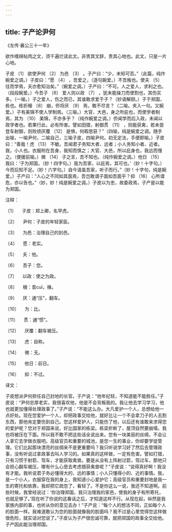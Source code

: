```yaml
---
---
---
```

title: 子产论尹何
---




《左传·襄公三十一年》





欲作缠绵帖肉之文，须千遍烂读此文。非贵其文辞，贵其心地也。此文，只是一片心地。





子皮 〔1〕 欲使尹何 〔2〕 为邑 〔3〕 。子产曰：“少，未知可否。”（此篇，纯作婉爱之调。）子皮曰：“愿 〔4〕 ，吾爱之，（逐句婉爱。）不吾叛也。使夫 〔5〕 往而学焉，夫亦愈知治矣。”（婉爱之调。）子产曰：“不可。人之爱人，求利之也。（段段婉爱。）今吾子 〔6〕 爱人则以政 〔7〕 ，犹未能操刀而使割也，其伤实多。（一喻。）子之爱人，伤之而已，其谁敢求爱于子？（妙语解颐。）子于郑国，栋也。栋折榱 〔8〕 崩，侨将厌 〔9〕 焉，敢不尽言？（二喻。夹入一句。又婉爱。）子有美锦不使人学制焉。（三喻。）大官、大邑，身之所庇也，而使学者制焉，其为 〔10〕 美锦，不亦多乎？（纯作婉爱之调。）侨闻学而后入政，未闻以政学者也。若果行此，必有所害。譬如田猎，射御贯 〔11〕 ，则能获禽，若未尝登车射御，则败绩厌覆 〔12〕 是惧，何暇思获？”（四喻，纯是婉爱之调。随手出喻，一喻尹何，二喻自己，三喻子皮，四喻尹何。初无定法，手便即喻。）子皮曰：“善哉！虎 〔13〕 不敏。吾闻君子务知大者、远者；小人务知小者、近者。我，小人也。衣服附在吾身，我知而慎之；大官、大邑，所以庇身也，我远而慢之。（便援前喻。）微 〔14〕 子之言，吾不知也。（纯作婉爱之调。）他日 〔15〕 我曰：‘子为郑国，（妙！四字句。）我为吾家，以庇焉，其可也。’（妙！十字句。）今而后知不足。（妙！六字句。）自今请虽吾家，听子而行。”（妙！十字句，纯是婉爱。）子产曰：“人心之不同如其面焉，吾岂敢谓子面如吾面乎？抑 〔16〕 心所谓危，亦以告也。”（妙，妙！纯是婉爱之调。）子皮以为忠，故委政焉，子产是以能为郑国。

注释：

〔1〕 　子皮：郑上卿，名罕虎。

〔2〕 　尹何：子皮的年轻家臣。

〔3〕 　为邑：治理自己的封邑。

〔4〕 　愿：老实。

〔5〕 　夫：他。

〔6〕 　吾子：您。

〔7〕 　以政：使之为政。

〔8〕 　榱：音cuī，椽。

〔9〕 　厌：通“压”，翻车。

〔10〕 　为：比。

〔11〕 　贯：通“惯”。

〔12〕 　厌覆：翻车被压。

〔13〕 　虎：自称。

〔14〕 　微：无。

〔15〕 　他日：前日。

〔16〕 　抑：不过。

译文：

子皮想派尹何担任自己封地的长官。子产说：“他年纪轻，不知道能不能胜任。”子皮说：“尹何忠厚老实，我很喜欢他，他是不会背叛我的。我让他去学习学习，他也就更加懂得处理政事了。”子产说：“不能这么办。大凡爱护一个人，总想给他一点好处。现在您爱护一个人，却把政事交给他，就好比让一个不会拿刀子的人去割东西，那他肯定要伤到自己。您这样爱护人，只能伤了他，以后还有谁敢来求得您的爱护呢？您对于郑国来说，好比国家的栋梁。栋梁折断了，屋顶自然要崩塌，我也将被压在下面。所以我不敢不把这些话全说出来。您有一块美丽的丝绸，不会让人拿它去学做衣服吧。高级官员和重要的城池，是您一生的事业，你却要学徒管理。它们比起那块漂亮的丝绸来不是更重要吗？我只听说学习好了然后去管理政事，没有听说过拿政事去叫人学习的。如果真的这样做，一定有危害。譬如打猎，只有习惯于射箭、驾车，才能获取禽兽。要是从没有上阵射过箭，驾过车，那他只会担心翻车被压，哪有什么心思去考虑猎获禽兽呢？”子皮说：“说得真好啊！我没有才能。我听说君子务必懂得大的、远的事情；小人只懂得小的、近的事情。我，是一个小人，衣服穿在我的身上，我知道小心爱护它；高级官员和重要封地是我一生的寄托和依靠，我却把它疏忽了，看轻了。不是你这么一说，我还不知道啊。前些时候，我曾经说过：‘你治理郑国，我只治理我的家邑，使我的身子有所寄托，也就足够了。’现在听了你说的这番话之后，才知道这样不行。从现在起，纵然是我家族内部的事，也听从你的意见去办！”子产说：“每个人的想法不同，正如每个人的脸面一样。我难道敢认为您的脸面就像我的脸面吗？我不过是心里觉得您这样做很危险，就实话对您说了。”子皮认为子产很忠诚可靠，就把郑国的政事全交给他。子产因此能治理郑国。